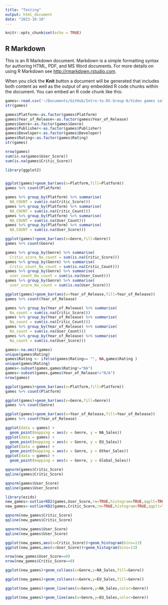 ```yaml
---
title: "Testing"
output: html_document
date: "2023-10-10"
---
```


```r
knitr::opts_chunk$set(echo = TRUE)
```

## R Markdown

This is an R Markdown document. Markdown is a simple formatting syntax for authoring HTML, PDF, and MS Word documents. For more details on using R Markdown see <http://rmarkdown.rstudio.com>.

When you click the **Knit** button a document will be generated that includes both content as well as the output of any embedded R code chunks within the document. You can embed an R code chunk like this:



```r
games<-read.csv('~/Documents/GitHub/Intro-to-DS-Group-6/Video games sales.csv')
str(games)
```
```r
games$Platform<-as.factor(games$Platform)
games$Year_of_Release<-as.factor(games$Year_of_Release)
games$Genre<-as.factor(games$Genre)
games$Publisher<-as.factor(games$Publisher)
games$Developer<-as.factor(games$Developer)
games$Rating<-as.factor(games$Rating)
str(games)
```
```r
nrow(games)
sum(is.na(games$User_Score))
sum(is.na(games$Critic_Score))
```

```r
library(ggplot2)


ggplot(games)+geom_bar(aes(x=Platform,fill=Platform))
games %>% count(Platform)

games %>% group_by(Platform) %>% summarise( 
  NA_COUNT = sum(is.na(Critic_Score)))
games %>% group_by(Platform) %>% summarise( 
  NA_COUNT = sum(is.na(Critic_Count)))
games %>% group_by(Platform) %>% summarise( 
  NA_COUNT = sum(is.na(User_Count)))
games %>% group_by(Platform) %>% summarise( 
  NA_COUNT = sum(is.na(User_Score)))
```

```r
ggplot(games)+geom_bar(aes(x=Genre,fill=Genre))
games %>% count(Genre)

games %>% group_by(Genre) %>% summarise( 
  Critic_score_Na_count = sum(is.na(Critic_Score)))
games %>% group_by(Genre) %>% summarise( 
  Critic_count_Na_count = sum(is.na(Critic_Count)))
games %>% group_by(Genre) %>% summarise( 
  user_count_Na_count = sum(is.na(User_Count)))
games %>% group_by(Genre) %>% summarise( 
  user_score_Na_count = sum(is.na(User_Score)))
```




```r
ggplot(games)+geom_bar(aes(x=Year_of_Release,fill=Year_of_Release))
games %>% count(Year_of_Release)

games %>% group_by(Year_of_Release) %>% summarise( 
  Na_count = sum(is.na(Critic_Score)))
games %>% group_by(Year_of_Release) %>% summarise( 
  Na_count = sum(is.na(Critic_Count)))
games %>% group_by(Year_of_Release) %>% summarise( 
  Na_count = sum(is.na(User_Count)))
games %>% group_by(Year_of_Release) %>% summarise( 
  Na_count = sum(is.na(User_Score)))
```


```r
games<-na.omit(games)
unique(games$Rating)
games$Rating <- ifelse(games$Rating== "", NA,games$Rating )
unique(games$Rating)
games<-subset(games,games$Rating!="NA")
games<-subset(games,games$Year_of_Release!="N/A")
nrow(games)
```
```r
ggplot(games)+geom_bar(aes(x=Platform,fill=Platform))
games %>% count(Platform)

ggplot(games)+geom_bar(aes(x=Genre,fill=Genre))
games %>% count(Genre)

ggplot(games)+geom_bar(aes(x=Year_of_Release,fill=Year_of_Release))
games %>% count(Year_of_Release)
```

```r
ggplot(data = games) +
  geom_point(mapping = aes(x = Genre, y = NA_Sales))
ggplot(data = games) +
  geom_point(mapping = aes(x = Genre, y = EU_Sales))
ggplot(data = games) +
  geom_point(mapping = aes(x = Genre, y = Other_Sales))
ggplot(data = games) +
  geom_point(mapping = aes(x = Genre, y = Global_Sales))
```

```r
qqnorm(games$Critic_Score)
qqline(games$Critic_Score)

qqnorm(games$User_Score)
qqline(games$User_Score)

```

```r
library(ezids)
new_games<-outlierKD2(games,User_Score,rm=TRUE,histogram=TRUE,qqplt=TRUE,boxplt = TRUE)
new_games<-outlierKD2(games,Critic_Score,rm=TRUE,histogram=TRUE,qqplt=TRUE,boxplt = TRUE)
```

```r
qqnorm(new_games$Critic_Score)
qqline(new_games$Critic_Score)

qqnorm(new_games$User_Score)
qqline(new_games$User_Score)
```

```r
ggplot(new_games,aes(x=Critic_Score))+geom_histogram(bins=13)
ggplot(new_games,aes(x=User_Score))+geom_histogram(bins=13)
```


```r
nrow(new_games$User_Score==0)
nrow(new_games$Critic_Score==0)
```


```r
ggplot(new_games)+geom_col(aes(x=Genre,y=NA_Sales,fill=Genre))

ggplot(new_games)+geom_col(aes(x=Genre,y=EU_Sales,fill=Genre))
```



```r
ggplot(new_games)+geom_line(aes(x=Genre,y=NA_Sales,color=Genre))

ggplot(new_games)+geom_line(aes(x=Genre,y=EU_Sales,color=Genre))
```
